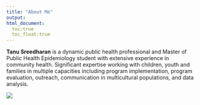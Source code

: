 ```yaml
---
title: "About Me"
output: 
html_document:
  toc:true
  toc_float:true
---
```


**Tanu Sreedharan** is a dynamic public health professional and Master of Public Health Epidemiology student with extensive experience in community health. Significant expertise working with children, youth and families in multiple capacities including program implementation, program evaluation, outreach, communication in multicultural populations, and data analysis.

![](t-sreed.png)